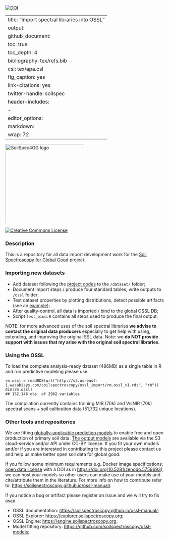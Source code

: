 [![DOI](https://zenodo.org/badge/doi/10.5281/zenodo.5759693.svg)](https://doi.org/10.5281/zenodo.5759693)

---
title: "Import spectral libraries into OSSL"
output: 
  github_document:
    toc: true
    toc_depth: 4
bibliography: tex/refs.bib
csl: tex/apa.csl  
fig_caption: yes
link-citations: yes
twitter-handle: soilspec
header-includes:
- \usepackage{caption}
editor_options: 
  markdown: 
    wrap: 72
---

[<img src="img/soilspec4gg-logo_fc.png" alt="SoilSpec4GG logo" width="250"/>](https://soilspectroscopy.org/)

[<img alt="Creative Commons License" style="border-width:0" src="https://i.creativecommons.org/l/by-sa/4.0/88x31.png" />](http://creativecommons.org/licenses/by-sa/4.0/)

### Description

This is a repository for all data import development work for the [Soil Spectroscopy for Global
Good](https://soilspectroscopy.org) project.

### Importing new datasets

- Add dataset following the [project codes](https://soilspectroscopy.github.io/ossl-manual/database.html) to the `/dataset/` folder;
- Document import steps / produce four standard tables, write outputs to `/ossl` folder;
- Test dataset properties by plotting distributions, detect possible artifacts (see an [example](https://soilspectroscopy.github.io/ossl-manual/database.html#oc_usda.calc_wpct));
- After quality-control, all data is imported / bind to the global OSSL DB;
- Script `test_bind.R` contains all steps used to produce the final output;

NOTE: for more advanced uses of the soil spectral libraries **we advise to contact the original data producers** 
especially to get help with using, extending, and improving the original SSL data. Note: we **do NOT provide support with issues that my arise with the original soil spectral libraries**.

### Using the OSSL

To load the complete analysis-ready dataset (486MB) as a single table in R and run predictive modeling please use:

```
rm.ossl = readRDS(url("http://s3.us-east-1.wasabisys.com/soilspectroscopy/ossl_import/rm.ossl_v1.rds", "rb"))
dim(rm.ossl)
## 152,146 obs. of 2962 variables
```

The compilation currently contains training MIR (70k) and VisNIR (70k) spectral scans + soil calibration data (51,732 unique locations).

### Other tools and repositories

We are fitting [globally-applicable prediction models](https://github.com/soilspectroscopy/ossl-models) 
to enable free and open production of primary soil data. [The output models](https://doi.org/10.5281/zenodo.5759693) are available via the S3 cloud-service 
and/or API under CC-BY license. If you fit your own models and/or if you are interested in contributing 
to this project please contact us and help us make better open soil data for global good.

If you follow some minimum requirements e.g. Docker image specifications; [open data license](https://opendefinition.org/licenses/) 
with a DOI as in <https://doi.org/10.5281/zenodo.5759693>), we can host your models so other 
users can make use of your models and cite/attribute them in the literature. For more info 
on how to contribute refer to: <https://soilspectroscopy.github.io/ossl-manual/>.

If you notice a bug or artifact please register an issue and we will try to fix asap. 

- OSSL documentation: <https://soilspectroscopy.github.io/ossl-manual/>;
- OSSL Explorer: <https://explorer.soilspectroscopy.org>;
- OSSL Engine: <https://engine.soilspectroscopy.org>;
- Model fitting repository: <https://github.com/soilspectroscopy/ossl-models>;
